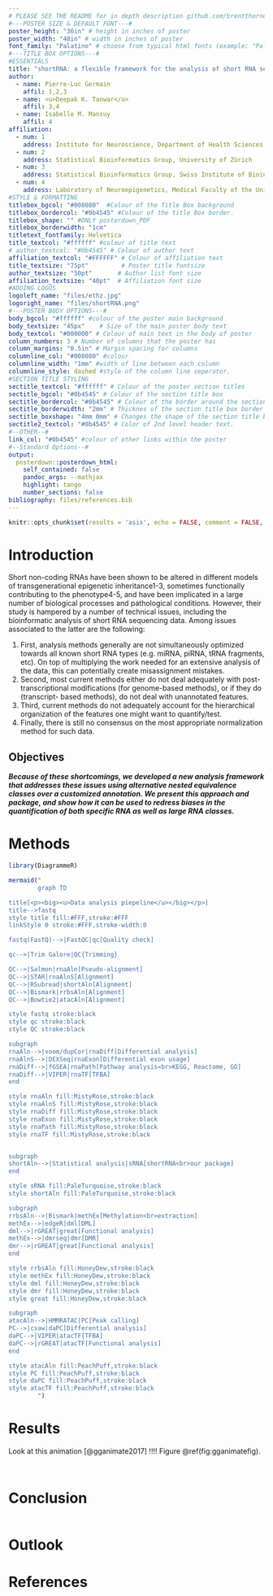 ```yaml
---
# PLEASE SEE THE README for in depth description github.com/brentthorne/posterdown
#---POSTER SIZE & DEFAULT FONT---#
poster_height: "36in" # height in inches of poster
poster_width: "48in" # width in inches of poster
font_family: "Palatino" # choose from typical html fonts (example: "Palatino")
#---TITLE BOX OPTIONS---#
#ESSENTIALS
title: "shortRNA: a flexible framework for the analysis of short RNA sequencing data"
author:
  - name: Pierre-Luc Germain
    affil: 1,2,3
  - name: <u>Deepak K. Tanwar</u>
    affil: 3,4
  - name: Isabelle M. Mansuy
    affil: 4
affiliation:
  - num: 1
    address: Institute for Neuroscience, Department of Health Sciences and Technology, ETH Zürich
  - num: 2
    address: Statistical Bioinformatics Group, University of Zürich
  - num: 3
    address: Statistical Bioinformatics Group, Swiss Institute of Bioinformatics
  - num: 4
    address: Laboratory of Neuroepigenetics, Medical Faculty of the University of Zürich and Department of Health Sciences and Technology of the ETH Zürich  
#STYLE & FORMATTING
titlebox_bgcol: "#008080"  #Colour of the Title Box background
titlebox_bordercol: "#0b4545" #Colour of the title Box border.
titlebox_shape: "" #ONLY posterdown_PDF
titlebox_borderwidth: "1cm"
titletext_fontfamily: Helvetica
title_textcol: "#ffffff" #colour of title text
# author_textcol: "#0b4545" # Colour of author text
affiliation_textcol: "#FFFFFF" # Colour of affiliation text
title_textsize: "75pt"         # Poster title fontsize
author_textsize: "50pt"       # Author list font size
affiliation_textsize: "40pt"  # Affiliation font size
#ADDING LOGOS
logoleft_name: "files/ethz.jpg"
logoright_name: "files/shortRNA.png"
#---POSTER BODY OPTIONS---#
body_bgcol: "#ffffff" #colour of the poster main background
body_textsize: "45px"    # Size of the main poster body text
body_textcol: "#000000" # Colour of main text in the body of poster
column_numbers: 3 # Number of columns that the poster has
column_margins: "0.5in" # Margin spacing for columns
columnline_col: "#008080" #colour 
columnline_width: "1mm" #width of line between each column
columnline_style: dashed #style of the column line seperator.
#SECTION TITLE STYLING
sectitle_textcol: "#ffffff" # Colour of the poster section titles
sectitle_bgcol: "#0b4545" # Colour of the section title box
sectitle_bordercol: "#0b4545" # Colour of the border around the section title box.
sectitle_borderwidth: "2mm" # Thicknes of the section title box border
sectitle_boxshape: "4mm 0mm" # Changes the shape of the section title box.
sectitle2_textcol: "#0b4545" # Color of 2nd level header text.
#--OTHER--#
link_col: "#0b4545" #colour of other links within the poster
#--Standard Options--#
output: 
  posterdown::posterdown_html:
    self_contained: false
    pandoc_args: --mathjax
    highlight: tango
    number_sections: false
bibliography: files/references.bib
---
```


```r
knitr::opts_chunk$set(results = 'asis', echo = FALSE, comment = FALSE,  warning = FALSE, message = FALSE, fig.align = 'center')
```

<!--
Bellow you will find typical RMarkdown syntax which should fill in the columns for the poster from top to bottom left to right. The more information you have the more will be filled. Please let me know if you have feedback at brentthorne18@gmail.com or at github.com/brentthorne/posterdown.
ENJOY! XD
-->

# Introduction

Short non-coding RNAs have been shown to be altered in different models of transgenerational epigenetic inheritance1-3, sometimes functionally contributing to the phenotype4-5, and have been implicated in a large number of biological processes and pathological conditions. However, their study is hampered by a number of technical issues, including the bioinformatic analysis of short RNA sequencing data. Among issues associated to the latter are the following:

1. First, analysis methods generally are not simultaneously optimized towards all known short RNA types (e.g. miRNA, piRNA, tRNA fragments, etc). On top of multiplying the work needed for an extensive analysis of the data, this can potentially create misassignment mistakes.
2. Second, most current methods either do not deal adequately with post- transcriptional modifications (for genome-based methods), or if they do (transcript- based methods), do not deal with unannotated features.
3. Third, current methods do not adequately account for the hierarchical organization of the features one might want to quantify/test.
4. Finally, there is still no consensus on the most appropriate normalization method for such data.


## Objectives

**_Because of these shortcomings, we developed a new analysis framework that addresses these issues using alternative nested equivalence classes over a customized annotation. We present this approach and package, and show how it can be used to redress biases in the quantification of both specific RNA as well as large RNA classes._**


# Methods

```r
library(DiagrammeR)

mermaid("
        graph TD

title[<p><big><u>Data analysis piepeline</u></big></p>]
title-->fastq
style title fill:#FFF,stroke:#FFF
linkStyle 0 stroke:#FFF,stroke-width:0

fastq(FastQ)-->|FastQC|qc[Quality check]

qc-->|Trim Galore|QC{Trimming}

QC-->|Salmon|rnaAln[Pseudo-alignment]
QC-->|STAR|rnaAlnS[Alignment]
QC-->|RSubread|shortAln[Alignment]
QC-->|Bismark|rrbsAln[Alignment]
QC-->|Bowtie2|atacAln[Alignment]

style fastq stroke:black
style qc stroke:black
style QC stroke:black

subgraph 
rnaAln-->|voom/dupCor|rnaDiff[Differential analysis]
rnaAlnS-->|DEXSeq|rnaExon[Differential exon usage]
rnaDiff-->|fGSEA|rnaPath[Pathway analysis<br>KEGG, Reactome, GO]
rnaDiff-->|VIPER|rnaTF[TFBA]
end

style rnaAln fill:MistyRose,stroke:black
style rnaAlnS fill:MistyRose,stroke:black
style rnaDiff fill:MistyRose,stroke:black
style rnaExon fill:MistyRose,stroke:black
style rnaPath fill:MistyRose,stroke:black
style rnaTF fill:MistyRose,stroke:black


subgraph 
shortAln-->|Statistical analysis|sRNA[shortRNA<br>our package]
end

style sRNA fill:PaleTurquoise,stroke:black
style shortAln fill:PaleTurquoise,stroke:black

subgraph 
rrbsAln-->|Bismark|methEx[Methylation<br>extraction]
methEx-->|edgeR|dml[DML]
dml-->|rGREAT|great[Functional analysis]
methEx-->|dmrseq|dmr[DMR]
dmr-->|rGREAT|great[Functional analysis]
end

style rrbsAln fill:HoneyDew,stroke:black
style methEx fill:HoneyDew,stroke:black
style dml fill:HoneyDew,stroke:black
style dmr fill:HoneyDew,stroke:black
style great fill:HoneyDew,stroke:black

subgraph 
atacAln-->|HMMRATAC|PC[Peak calling]
PC-->|csaw|daPC[Differential analysis]
daPC-->|VIPER|atacTF[TFBA]
daPC-->|rGREAT|atacTF[Functional analysis]
end

style atacAln fill:PeachPuff,stroke:black
style PC fill:PeachPuff,stroke:black
style daPC fill:PeachPuff,stroke:black
style atacTF fill:PeachPuff,stroke:black
        ")
```


# Results



Look at this animation [@gganimate2017] !!!! Figure \@ref(fig:gganimatefig).

```r
```


```r
```


# Conclusion

```r
```

# Outlook

# References